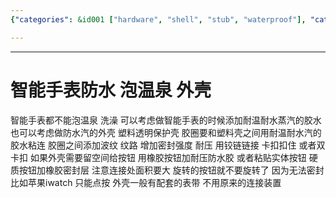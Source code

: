 ```yaml
---
{"categories": &id001 ["hardware", "shell", "stub", "waterproof"], "category": "Smartwatches", "date": "2022-06-18 04:48:24", "description": "This article discusses the design considerations for creating a smartwatch that can be used in hot springs or while showering. It highlights the importance of using heat and steam resistant adhesive, a protective case with sealant, ridges for added sealing strength, waterproof silicone covers or hard quality buttons with a silicone sealing layer, and avoiding rotatable buttons. The article also suggests that the case should come with a complementary strap and not use the original attachment system.", "tags": *id001, "title": "智能手表防水 泡温泉"}

---
```


------
# 智能手表防水 泡温泉 外壳
智能手表都不能泡温泉 洗澡
可以考虑做智能手表的时候添加耐温耐水蒸汽的胶水 也可以考虑做防水汽的外壳 塑料透明保护壳 胶圈要和塑料壳之间用耐温耐水汽的胶水粘连 胶圈之间添加波纹 纹路 增加密封强度 耐压 用铰链链接 卡扣扣住 或者双卡扣
如果外壳需要留空间给按钮 用橡胶按钮加耐压防水胶 或者粘贴实体按钮 硬质按钮加橡胶密封层 注意连接处面积要大
旋转的按钮就不要旋转了 因为无法密封 比如苹果iwatch 只能点按
外壳一般有配套的表带 不用原来的连接装置
